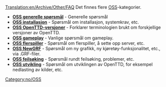 [[Translation:en/Archive/Other/FAQ]]
{{no/Innhold}}
Det finnes flere [https://www.wikipedia.org/wiki/no:OSS OSS]-kategorier.

*'''[[no/OSS generelle spørsmål|OSS generelle spørsmål]]''' - Generelle spørsmål
*'''[[no/OSS installasjon|OSS installasjon]]''' - Spørsmål om installasjon, systemkrav, etc.
*'''[[no/OSS OpenTTD-versjoner|OSS OpenTTD-versjoner]]''' - Forklarer terminologien brukt om forskjellige versjoner av OpenTTD.
*'''[[no/OSS gameplay|OSS gameplay]]''' - Vanlige spørsmål om gameplay.
*'''[[no/OSS flerspiller|OSS flerspiller]]''' - Spørsmål om flerspiller, å sette opp server, etc.
*'''[[no/OSS NewGRF|OSS NewGRF]]''' - Spørsmål om ny grafikk, ny kjøretøy-funksjonalitet, etc., via .GRF-filer.
*'''[[no/OSS feilsøking|OSS feilsøking]]''' - Spørsmål rundt feilsøking, problemer, etc.
*'''[[no/OSS utvikling|OSS utvikling]]''' - Spørsmål om utviklingen av OpenTTD, for eksempel nedlasting av kilder, etc.

[[Category:no/OSS]]